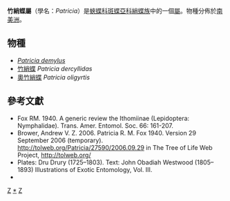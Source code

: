 {{NoteTA|G1=Butterfly}}
{{Automatic Taxobox
| taxon = Patricia
| authority = Fox, 1940
| color = pink
| name = 竹綃蝶屬
| image = Illustrations of new species of exotic butterflies Heliconidae.jpg
| image_width = 240px
| image_caption = [[竹綃蝶|竹綃蝶]]（左上、右上）<br />''Patricia dercyllidas''
| regnum = [[動物界|動物界]] Animalia
| phylum = [[節肢動物門|節肢動物門]] Arthropoda
| classis = [[昆蟲綱|昆蟲綱]] Insecta
| ordo = [[鱗翅目|鱗翅目]] Lepidoptera
| superfamilia = [[鳳蝶總科|鳳蝶總科]] Papilionoidea
| familia = [[蛺蝶科|蛺蝶科]] Nymphalidae
| subfamilia = [[斑蝶亞科|斑蝶亞科]] Danainae
| tribus = [[綃蝶族|綃蝶族]] Ithomiini
| genus = '''竹綃蝶屬 '''''''
| genus_authority =
| type_species = [[竹綃蝶|竹綃蝶]]<br />''Dircenna dercyllidas''
| type_species_authority = Hewitson, 1864
| subdivision_ranks = 物種
| subdivision =
共3種，詳見正文。
| synonyms =
}}

'''竹綃蝶屬'''（學名：''Patricia''）是[[蛺蝶科|蛺蝶科]][[斑蝶亞科|斑蝶亞科]][[綃蝶族|綃蝶族]]中的一個[[屬_(生物)|屬]]。物種分佈於[[南美洲|南美洲]]。

== 物種 ==
* ''[[Patricia_demylus|Patricia demylus]]''
* [[竹綃蝶|竹綃蝶]] ''Patricia dercyllidas''
* [[奧竹綃蝶|奧竹綃蝶]] ''Patricia oligyrtis''

== 參考文獻 ==
{{reflist}}
* Fox RM. 1940. A generic review the Ithomiinae (Lepidoptera: Nymphalidae). Trans. Amer. Entomol. Soc. 66: 161-207.
* Brower, Andrew V. Z. 2006. Patricia R. M. Fox 1940. Version 29 September 2006 (temporary). http://tolweb.org/Patricia/27590/2006.09.29 {{Wayback|url=http://tolweb.org/Patricia/27590/2006.09.29 |date=20191130155253 }} in The Tree of Life Web Project, http://tolweb.org/ {{Wayback|url=http://tolweb.org/ |date=20110515100516 }}
* Plates: Dru Drury (1725–1803). Text: John Obadiah Westwood (1805–1893) Illustrations of Exotic Entomology, Vol. III.
* {{Cite book | author = 寿建新 周尧 李宇飞 | title = 世界蝴蝶分類名錄 | location = 中國 | publisher = 陝西科學技術出版社 | date = 2006-04-01 | ISBN = 9787536936768 | language= zh-hans }}

{{Commons category|Patricia}}

{{斑蝶亞科}}
{{Taxonbar}}
[[Category:綃蝶族|Z]]
[[Category:竹綃蝶屬|*]]
[[Category:_1940年描述的分类群|Z]]
